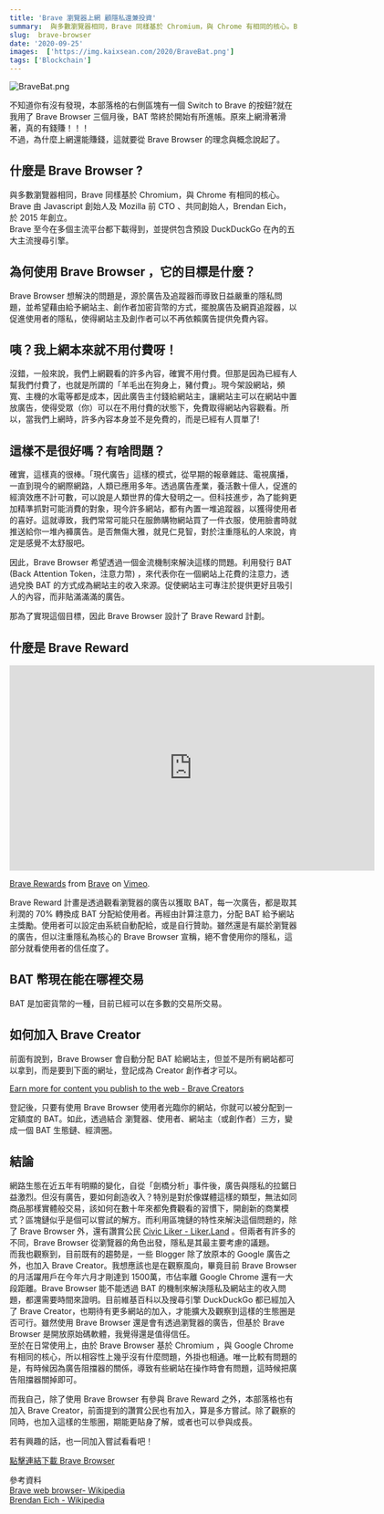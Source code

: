 ```yaml
---
title: 'Brave 瀏覽器上網 顧隱私還兼投資'
summary:  與多數瀏覽器相同，Brave 同樣基於 Chromium，與 Chrome 有相同的核心。Brave 由 Javascript 創始人及 Mozilla 前 CTO 、共同創始人，Brendan Eich， 於 2015 年創立。  Brave 至今在多個主流平台都下載得到，並提供包含預設 DuckDuckGo 在內的五大主流搜尋引擎。
slug:  brave-browser
date: '2020-09-25'
images:  ['https://img.kaixsean.com/2020/BraveBat.png']
tags: ['Blockchain']
--- 
```


![BraveBat.png](https://img.kaixsean.com/2020/BraveBat.png)

不知道你有沒有發現，本部落格的右側區塊有一個 Switch to Brave 的按鈕?就在我用了 Brave Browser 三個月後，BAT 幣終於開始有所進帳。原來上網滑著滑著，真的有錢賺！！！  
不過，為什麼上網還能賺錢，這就要從 Brave Browser 的理念與概念說起了。

## 什麼是 Brave Browser ?
與多數瀏覽器相同，Brave 同樣基於 Chromium，與 Chrome 有相同的核心。Brave 由 Javascript 創始人及 Mozilla 前 CTO 、共同創始人，Brendan Eich， 於 2015 年創立。  
Brave 至今在多個主流平台都下載得到，並提供包含預設 DuckDuckGo 在內的五大主流搜尋引擎。

## 為何使用 Brave Browser ，它的目標是什麼？
Brave Browser  想解決的問題是，源於廣告及追蹤器而導致日益嚴重的隱私問題，並希望藉由給予網站主、創作者加密貨幣的方式，擺脫廣告及網頁追蹤器，以促進使用者的隱私，使得網站主及創作者可以不再依賴廣告提供免費內容。

## 咦？我上網本來就不用付費呀！
沒錯，一般來說，我們上網觀看的許多內容，確實不用付費。但那是因為已經有人幫我們付費了，也就是所謂的「羊毛出在狗身上，豬付費」。現今架設網站，頻寬、主機的水電等都是成本，因此廣告主付錢給網站主，讓網站主可以在網站中置放廣告，使得受眾（你）可以在不用付費的狀態下，免費取得網站內容觀看。所以，當我們上網時，許多內容本身並不是免費的，而是已經有人買單了!

## 這樣不是很好嗎？有啥問題？
確實，這樣真的很棒。「現代廣告」這樣的模式，從早期的報章雜誌、電視廣播，一直到現今的網際網路，人類已應用多年。透過廣告產業，養活數十億人，促進的經濟效應不計可數，可以說是人類世界的偉大發明之一。但科技進步，為了能夠更加精準抓對可能消費的對象，現今許多網站，都有內置一堆追蹤器，以獲得使用者的喜好。這就導致，我們常常可能只在服飾購物網站買了一件衣服，使用臉書時就推送給你一堆內褲廣告。是否無傷大雅，就見仁見智，對於注重隱私的人來說，肯定是感覺不太舒服吧。

因此，Brave Browser  希望透過一個金流機制來解決這樣的問題。利用發行 BAT (Back Attention Token，注意力幣) ，來代表你在一個網站上花費的注意力，透過兌換 BAT 的方式成為網站主的收入來源。促使網站主可專注於提供更好且吸引人的內容，而非貼滿滿滿的廣告。

那為了實現這個目標，因此 Brave Browser  設計了 Brave Reward 計劃。

## 什麼是 Brave Reward
<iframe src="https://player.vimeo.com/video/332258054" width="640" height="360" frameborder="0" allow="autoplay; fullscreen" allowfullscreen></iframe>
<p><a href="https://vimeo.com/332258054">Brave Rewards</a> from <a href="https://vimeo.com/user64461481">Brave</a> on <a href="https://vimeo.com">Vimeo</a>.</p>

Brave Reward 計畫是透過觀看瀏覽器的廣告以獲取 BAT，每一次廣告，都是取其利潤的 70% 轉換成 BAT 分配給使用者。再經由計算注意力，分配 BAT 給予網站主獎勵。使用者可以設定由系統自動配給，或是自行贊助。雖然還是有屬於瀏覽器的廣告，但以注重隱私為核心的 Brave Browser  宣稱，絕不會使用你的隱私，這部分就看使用者的信任度了。

## BAT 幣現在能在哪裡交易
BAT 是加密貨幣的一種，目前已經可以在多數的交易所交易。

## 如何加入 Brave Creator
前面有說到，Brave Browser 會自動分配 BAT 給網站主，但並不是所有網站都可以拿到，而是要到下面的網址，登記成為 Creator 創作者才可以。

[Earn more for content you publish to the web - Brave Creators](https://creators.brave.com/)

登記後，只要有使用 Brave Browser 使用者光臨你的網站，你就可以被分配到一定額度的 BAT。如此，透過結合 瀏覽器、使用者、網站主（或創作者）三方，變成一個 BAT 生態鏈、經濟圈。

## 結論
網路生態在近五年有明顯的變化，自從「劍橋分析」事件後，廣告與隱私的拉鋸日益激烈。但沒有廣告，要如何創造收入？特別是對於像媒體這樣的類型，無法如同商品那樣實體般交易，該如何在數十年來都免費觀看的習慣下，開創新的商業模式？區塊鏈似乎是個可以嘗試的解方。而利用區塊鏈的特性來解決這個問題的，除了 Brave Browser  外，還有讚賞公民 [Civic Liker - Liker.Land](https://liker.land/civic/) 。但兩者有許多的不同，Brave Browser   從瀏覽器的角色出發，隱私是其最主要考慮的議題。  
而我也觀察到，目前既有的趨勢是，一些 Blogger 除了放原本的 Google 廣告之外，也加入 Brave Creator。我想應該也是在觀察風向，畢竟目前 Brave Browser  的月活躍用戶在今年六月才剛達到 1500萬，市佔率離 Google Chrome 還有一大段距離。Brave Browser  能不能透過 BAT 的機制來解決隱私及網站主的收入問題，都還需要時間來證明。目前維基百科以及搜尋引擎 DuckDuckGo 都已經加入了 Brave Creator，也期待有更多網站的加入，才能擴大及觀察到這樣的生態圈是否可行。雖然使用 Brave Browser 還是會有透過瀏覽器的廣告，但基於 Brave Browser 是開放原始碼軟體，我覺得還是值得信任。  
至於在日常使用上，由於 Brave Browser 基於 Chromium ，與 Google Chrome 有相同的核心，所以相容性上幾乎沒有什麼問題，外掛也相通。唯一比較有問題的是，有時候因為廣告阻擋器的關係，導致有些網站在操作時會有問題，這時候把廣告阻擋器關掉即可。

而我自己，除了使用 Brave Browser 有參與 Brave Reward 之外，本部落格也有加入 Brave Creator，前面提到的讚賞公民也有加入，算是多方嘗試。除了觀察的同時，也加入這樣的生態圈，期能更貼身了解，或者也可以參與成長。

若有興趣的話，也一同加入嘗試看看吧！

[點擊連結下載 Brave Browser](https://brave.com/kai135)

參考資料  
[Brave web browser- Wikipedia](https://en.wikipedia.org/wiki/Brave_web_browser)  
[Brendan Eich - Wikipedia](https://en.wikipedia.org/wiki/Brendan_Eich)